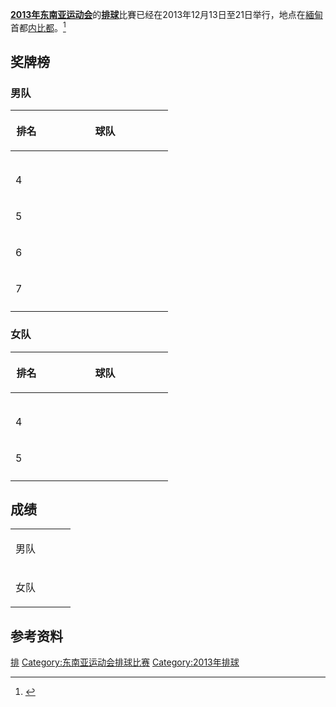 '''[[2013年东南亚运动会|2013年东南亚运动会]]'''的'''[[排球|排球]]'''比賽已经在2013年12月13日至21日举行，地点在[[緬甸|緬甸]]首都[[内比都|内比都]]。<ref>{{cite web | url=http://www.27seagames201.com/results/competition_schedules | title=Competition Schedules | work=http://www.27seagames2013.com/ | accessdate=14 December 2013 }}{{dead link|date=十一月 2017 |bot=InternetArchiveBot }}</ref>

==奖牌榜==
===男队===
{{col-begin}}
{{col-2}}
{| style=border-collapse:collapse border=1 cellspacing=1 cellpadding=5
|- align=center bgcolor=#efefef
!width=35|排名
!width=185|球队
|- align=center
|{{Gold1}}
|style="text-align:left;"|{{vbw|THA}}
|- align=center
|{{Silver2}}
|style="text-align:left;"|{{vbw|INA}}
|- align=center
|{{Bronze3}}
|style="text-align:left;"|{{vbw|VIE}}
|- align=center
|4
|style="text-align:left;"|{{vbw|MYA}}
|- align=center
|5
|style="text-align:left;"|{{vbw|LAO}}
|- align=center
|6
|style="text-align:left;"|{{vb|MAS}}
|- align=center
|7
|style="text-align:left;"|{{vb|CAM}}
|- align=center
|}

===女队===
{{col-begin}}
{{col-2}}
{| style=border-collapse:collapse border=1 cellspacing=1 cellpadding=5
|- align=center bgcolor=#efefef
!width=35|排名
!width=185|球队
|- align=center
|{{Gold1}}
|style="text-align:left;"|{{vbw|THA}}
|- align=center
|{{Silver2}}
|style="text-align:left;"|{{vbw|VIE}}
|- align=center
|{{Bronze3}}
|style="text-align:left;"|{{vbw|INA}}
|- align=center
|4
|style="text-align:left;"|{{vbw|MYA}}
|- align=center
|5
|style="text-align:left;"|{{vbw|MAS}}
|- align=center
|}

== 成绩==
{| {{MedalistTable|type=项目}}
|-
|男队
|{{flagIOC2team|THA|2013年东南亚运动会}}
|{{flagIOC2team|INA|2013年东南亚运动会}}
|{{flagIOC2team|VIE|2013年东南亚运动会}}
|-
|女队
|{{flagIOC2team|THA|2013年东南亚运动会}}
|{{flagIOC2team|VIE|2013年东南亚运动会}}
|{{flagIOC2team|INA|2013年东南亚运动会}}
|}

==参考资料==
{{reflist}}

{{2013年东南亚运动会项目}}

[[Category:2013年东南亚运动会项目|排]]
[[Category:东南亚运动会排球比赛|Category:东南亚运动会排球比赛]]
[[Category:2013年排球|Category:2013年排球]]